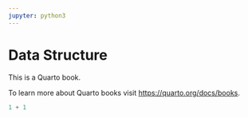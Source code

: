 ```yaml
---
jupyter: python3
---
```



# Data Structure

This is a Quarto book.

To learn more about Quarto books visit <https://quarto.org/docs/books>.

```python
1 + 1
```
